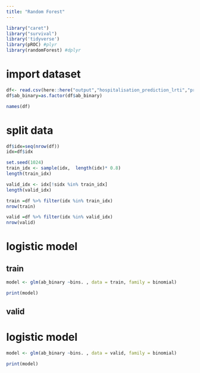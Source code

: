 ```yaml
---
title: "Random Forest"
---
```


```r
library("caret")
library("survival")
library('tidyverse')
library(pROC) #plyr
library(randomForest) #dplyr
```

# import dataset
```r
df<- read.csv(here::here("output","hospitalisation_prediction_lrti","prob_pred_lr_rf_lrti_incdt_deciles_r_analysis.csv"))
df$ab_binary=as.factor(df$ab_binary)

names(df)

```


# split data
```r

df$idx=seq(nrow(df))
idx=df$idx

set.seed(1024)
train_idx <- sample(idx,  length(idx)* 0.8)
length(train_idx)

valid_idx <- idx[!sidx %in% train_idx]
length(valid_idx)

train =df %>% filter(idx %in% train_idx)
nrow(train)

valid =df %>% filter(idx %in% valid_idx)
nrow(valid)

```

# logistic model
## train
```r
model <- glm(ab_binary ~bins. , data = train, family = binomial)

print(model)
```

## valid
# logistic model
```r
model <- glm(ab_binary ~bins. , data = valid, family = binomial)

print(model)
```
